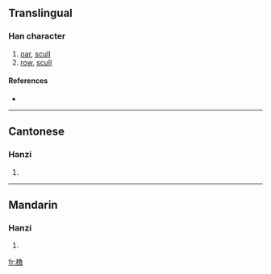 {{see|櫓}}
==Translingual==

===Han character===
{{Han char|rn=75|rad=木|as=12|sn=16|four=|canj=木弓田日 (DNWA), X木弓田日 (XDNWA)}}

# [[oar]], [[scull]]
# [[row]], [[scull]]

====References====
* {{Han ref|kx=0555.311|hdz=21294.060|uh=6A79|ud=27257}}

----

==Cantonese==

===Hanzi===
{{yue-hanzi|jyut=|y=lou5}}

# {{defn|Cantonese}}

----

==Mandarin==

===Hanzi===
{{cmn-hanzi|tra=櫓|pin=[[lǔ]] ([[lu3]])|wg=lu<sup>3</sup>}}

# {{defn|Mandarin}}

[[fr:橹]]